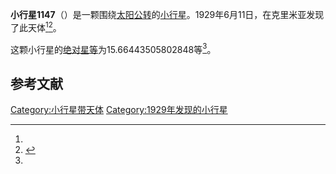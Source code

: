 {{Infobox planet
| bgcolour = #FFFFC0
| name = 1147 Stavropolis
| symbol = 
| image = 
| caption = 
| discovery = yes
| discovery_ref = 
| discoverer = {{link-en|格里·尼明|Grigory Neujmin}}
| discovery_site = [[克里米亚|克里米亚]] 
| discovered = 1929年6月11日
| designations = yes
| mp_name = 
| named_after = 
| alt_names = 1929 LF/ 1946 KA
| mp_category = [[主带小行星|主带小行星]]
| orbit_ref = <ref name="a">[http://ssd.jpl.nasa.gov/sbdb.cgi?sstr=1147 1147 Stavropolis] {{Wayback|url=http://ssd.jpl.nasa.gov/sbdb.cgi?sstr=1147 |date=20210723225350 }}，小行星數據庫瀏覽器（JPL Small-Body Database Browser）－[[美国国家航空航天局|美国国家航空航天局]]喷气推进实验室</ref>
| epoch = 2456400.5 (2013年4月18日更新)
| aphelion = {{convert|2.797412269183951|AU|km|3|abbr=on|lk=out}}
| perihelion = {{convert|1.748024148686961|AU|km|3|abbr=on}}
| semimajor = {{convert|2.272718208935456|AU|km|3|abbr=on}}
| eccentricity = 0.230866307
| period = 1251.459542 [[日|日]]<br />3.43[[儒略年|儒略年]]
| avg_speed = 
| inclination = 3.880491531298219
| asc_node = 265.246588067594
| mean_anomaly = 
| arg_peri = 15.66443505802848
| satellites = 
| physical_characteristics = yes
| dimensions = 
| mass = 
| density = 
| surface_grav = 
| escape_velocity = 
| sidereal_day = 
| axial_tilt = 
| pole_ecliptic_lat = 
| pole_ecliptic_lon = 
| albedo = 
| temperatures= 
| temp_name1 = 
| mean_temp_1 = 
| max_temp_1 = 
| temp_name2 = 
| max_temp_2 = 
| spectral_type = 
| abs_magnitude = 15.66443505802848
}}

'''小行星1147'''（{{lang-en|1147 Stavropolis}}）是一颗围绕[[太阳|太阳]][[公转|公转]]的[[小行星|小行星]]。1929年6月11日，{{link-en|格里·尼明|Grigory Neujmin}}在克里米亚发现了此天体<ref name="a" /><ref>{{cite news|title=小行星列表|url=http://cfa-www.harvard.edu/iau/lists/NumberedMPs.txt|accessdate=2013-07-08|newspaper=哈佛大学|archive-date=2008-05-17|archive-url=https://web.archive.org/web/20080517010638/http://cfa-www.harvard.edu/iau/lists/NumberedMPs.txt|dead-url=no}}</ref>。

这颗小行星的[[绝对星等|绝对星等]]为15.66443505802848等<ref name="a" />。

==参考文献==
{{reflist}}
{{Minor Planet Number|[[小行星1146|小行星1146]]|[[小行星1148|小行星1148]]}}

{{小天体}}

[[Category:小行星带天体|Category:小行星带天体]]
[[Category:1929年发现的小行星|Category:1929年发现的小行星]]

{{asteroid-stub}}